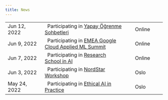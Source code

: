 ```yaml
---
title: News
---
```


|         |       |      |
|:------------|:----------------------------|:------------|
Jun 12, 2022 | &nbsp; Participating in [Yapay Öğrenme Sohbetleri](https://event.goartevent.com/isbank-koc-sanalogrenme/) | &nbsp;&nbsp;&nbsp;&nbsp; Online |
Jun 9, 2022 | &nbsp; Participating in [EMEA Google Cloud Applied ML Summit](https://cloudonair.withgoogle.com/events/summit-applied-ml-2022) | &nbsp;&nbsp;&nbsp;&nbsp; Online |
Jun 7, 2022 | &nbsp; Participating in [Research School in AI](https://researchschool.w.uib.no) | &nbsp;&nbsp;&nbsp;&nbsp; Online |
Jun 3, 2022  | &nbsp; Participating in [NordStar Workshop](https://www.oslomet.no/en/about/events/trustworthiness-sustainability-ai) | &nbsp;&nbsp;&nbsp;&nbsp; Oslo |
May 24, 2022 | &nbsp; Participating in [Ethical AI in Practice](https://www.nora.ai/events/NORA.startup-Ethical-AI-in-Practice) | &nbsp;&nbsp;&nbsp;&nbsp; Oslo | 

